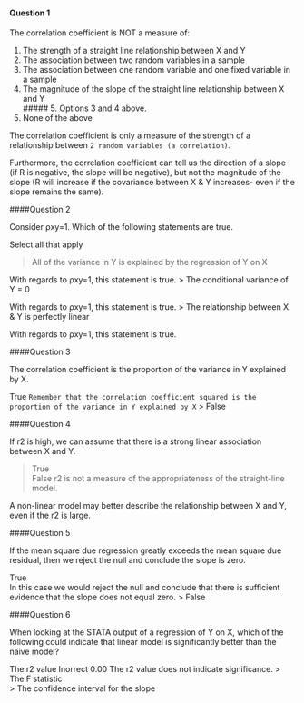 #### Question 1
The correlation coefficient is NOT a measure of:

1. The strength of a straight line relationship between X and Y 			
2. The association between two random variables in a sample 			
3. The association between one random variable and one fixed variable in a sample 			
4. The magnitude of the slope of the straight line relationship between X and Y 			
##### 5. Options 3 and 4 above. 			
6. None of the above 	

The correlation coefficient is only a measure of the strength of a relationship between ```2 random variables (a correlation)```.

Furthermore, the correlation coefficient can tell us the direction of a slope (if R is negative, the slope will be negative), but not the magnitude of the slope (R will increase if the covariance between X & Y increases- even if the slope remains the same).

####Question 2

Consider ρxy=1. Which of the following statements are true.

Select all that apply

> All of the variance in Y is explained by the regression of Y on X  

With regards to ρxy=1, this statement is true.
> The conditional variance of Y = 0 	

With regards to ρxy=1, this statement is true.
> The relationship between X & Y is perfectly linear  

With regards to ρxy=1, this statement is true.

####Question 3

The correlation coefficient is the proportion of the variance in Y explained by X.

True 
```Remember that the correlation coefficient squared is the proportion of the variance in Y explained by X```
> False 			

####Question 4

If r2 is high, we can assume that there is a strong linear association between X and Y.

> True 			
False 
r2 is not a measure of the appropriateness of the straight-line model.

A non-linear model may better describe the relationship between X and Y, even if the r2 is large. 

####Question 5

If the mean square due regression greatly exceeds the mean square due residual, then we reject the null and conclude the slope is zero.

True 	
In this case we would reject the null and conclude that there is sufficient evidence that the slope does not equal zero.
> False 		

####Question 6

When looking at the STATA output of a regression of Y on X, which of the following could indicate that linear model is significantly better than the naive model?

The r2 value 	Inorrect 	0.00 	The r2 value does not indicate significance.
> The F statistic	
> The confidence interval for the slope	

